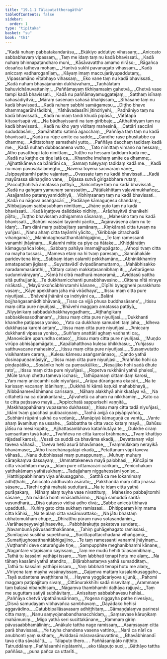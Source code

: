 ```yaml
---
title: "19.1.1 Tālapuṭattheragāthā"
tableOfContents: false
sidebar:
  order: 1
type: "tipitaka"
basket: "su"
book: "th1"
---
```



<DynamicBreadcrumb />

<Division number="1094" book="th1">

<Paragraph number="1453" type="verses" book="th1">
_“Kadā nuhaṃ pabbatakandarāsu,_  
_Ekākiyo addutiyo vihassaṃ;_  
_Aniccato sabbabhavaṃ vipassaṃ,_  
_Taṃ me idaṃ taṃ nu kadā bhavissati._  

</Paragraph>

</Division>
<Division number="1095" book="th1">

<Paragraph number="1454" type="verses" book="th1">
_Kadā nuhaṃ bhinnapaṭandharo muni,_  
_Kāsāvavattho amamo nirāso;_  
_Rāgañca dosañca tatheva mohaṃ,_  
_Hantvā sukhī pavanagato vihassaṃ._  

</Paragraph>

</Division>
<Division number="1096" book="th1">

<Paragraph number="1455" type="verses" book="th1">
_Kadā aniccaṃ vadharoganīḷaṃ,_  
_Kāyaṃ imaṃ maccujarāyupaddutaṃ;_  
_Vipassamāno vītabhayo vihassaṃ,_  
_Eko vane taṃ nu kadā bhavissati._  

</Paragraph>

</Division>
<Division number="1097" book="th1">

<Paragraph number="1456" type="verses" book="th1">
_Kadā nuhaṃ bhayajananiṃ dukhāvahaṃ,_  
_Taṇhālataṃ bahuvidhānuvattaniṃ;_  
_Paññāmayaṃ tikhiṇamasiṃ gahetvā,_  
_Chetvā vase tampi kadā bhavissati._  

</Paragraph>

</Division>
<Division number="1098" book="th1">

<Paragraph number="1457" type="verses" book="th1">
_Kadā nu paññāmayamuggatejaṃ,_  
_Satthaṃ isīnaṃ sahasādiyitvā;_  
_Māraṃ sasenaṃ sahasā bhañjissaṃ,_  
_Sīhāsane taṃ nu kadā bhavissati._  

</Paragraph>

</Division>
<Division number="1099" book="th1">

<Paragraph number="1458" type="verses" book="th1">
_Kadā nuhaṃ sabbhi samāgamesu,_  
_Diṭṭho bhave dhammagarūhi tādibhi;_  
_Yāthāvadassīhi jitindriyehi,_  
_Padhāniyo taṃ nu kadā bhavissati._  

</Paragraph>

</Division>
<Division number="1100" book="th1">

<Paragraph number="1459" type="verses" book="th1">
_Kadā nu maṃ tandi khudā pipāsā,_  
_Vātātapā kīṭasarīsapā vā;_  
_Na bādhayissanti na taṃ giribbaje,_  
_Atthatthiyaṃ taṃ nu kadā bhavissati._  

</Paragraph>

</Division>
<Division number="1101" book="th1">

<Paragraph number="1460" type="verses" book="th1">
_Kadā nu kho yaṃ viditaṃ mahesinā,_  
_Cattāri saccāni sududdasāni;_  
_Samāhitatto satimā agacchaṃ,_  
_Paññāya taṃ taṃ nu kadā bhavissati._  

</Paragraph>

</Division>
<Division number="1102" book="th1">

<Paragraph number="1461" type="verses" book="th1">
_Kadā nu rūpe amite ca sadde,_  
_Gandhe rase phusitabbe ca dhamme;_  
_Ādittatohaṃ samathehi yutto,_  
_Paññāya dacchaṃ tadidaṃ kadā me._  

</Paragraph>

</Division>
<Division number="1103" book="th1">

<Paragraph number="1462" type="verses" book="th1">
_Kadā nuhaṃ dubbacanena vutto,_  
_Tato nimittaṃ vimano na hessaṃ;_  
_Atho pasatthopi tato nimittaṃ,_  
_Tuṭṭho na hessaṃ tadidaṃ kadā me._  

</Paragraph>

</Division>
<Division number="1104" book="th1">

<Paragraph number="1463" type="verses" book="th1">
_Kadā nu kaṭṭhe ca tiṇe latā ca,_  
_Khandhe imehaṃ amite ca dhamme;_  
_Ajjhattikāneva ca bāhirāni ca,_  
_Samaṃ tuleyyaṃ tadidaṃ kadā me._  

</Paragraph>

</Division>
<Division number="1105" book="th1">

<Paragraph number="1464" type="verses" book="th1">
_Kadā nu maṃ pāvusakālamegho,_  
_Navena toyena sacīvaraṃ vane;_  
_Isippayātamhi pathe vajantaṃ,_  
_Ovassate taṃ nu kadā bhavissati._  

</Paragraph>

</Division>
<Division number="1106" book="th1">

<Paragraph number="1465" type="verses" book="th1">
_Kadā mayūrassa sikhaṇḍino vane,_  
_Dijassa sutvā girigabbhare rutaṃ;_  
_Paccuṭṭhahitvā amatassa pattiyā,_  
_Sañcintaye taṃ nu kadā bhavissati._  

</Paragraph>

</Division>
<Division number="1107" book="th1">

<Paragraph number="1466" type="verses" book="th1">
_Kadā nu gaṅgaṃ yamunaṃ sarassatiṃ,_  
_Pātālakhittaṃ vaḷavāmukhañca;_  
_Asajjamāno patareyyamiddhiyā,_  
_Vibhiṃsanaṃ taṃ nu kadā bhavissati._  

</Paragraph>

</Division>
<Division number="1108" book="th1">

<Paragraph number="1467" type="verses" book="th1">
_Kadā nu nāgova asaṅgacārī,_  
_Padālaye kāmaguṇesu chandaṃ;_  
_Nibbajjayaṃ sabbasubhaṃ nimittaṃ,_  
_Jhāne yuto taṃ nu kadā bhavissati._  

</Paragraph>

</Division>
<Division number="1109" book="th1">

<Paragraph number="1468" type="verses" book="th1">
_Kadā iṇaṭṭova daliddako nidhiṃ,_  
_Ārādhayitvā dhanikehi pīḷito;_  
_Tuṭṭho bhavissaṃ adhigamma sāsanaṃ,_  
_Mahesino taṃ nu kadā bhavissati._  

</Paragraph>

</Division>
<Division number="1110" book="th1">

<Paragraph number="1469" type="verses" book="th1">
_Bahūni vassāni tayāmhi yācito,_  
_‘Agāravāsena alaṃ nu te idaṃ’;_  
_Taṃ dāni maṃ pabbajitaṃ samānaṃ,_  
_Kiṃkāraṇā citta tuvaṃ na yuñjasi._  

</Paragraph>

</Division>
<Division number="1111" book="th1">

<Paragraph number="1470" type="verses" book="th1">
_Nanu ahaṃ citta tayāmhi yācito,_  
_‘Giribbaje citrachadā vihaṅgamā’;_  
_Mahindaghosatthanitābhigajjino,_  
_Te taṃ ramessanti vanamhi jhāyinaṃ._  

</Paragraph>

</Division>
<Division number="1112" book="th1">

<Paragraph number="1471" type="verses" book="th1">
_Kulamhi mitte ca piye ca ñātake,_  
_Khiḍḍāratiṃ kāmaguṇañca loke;_  
_Sabbaṃ pahāya imamajjhupāgato,_  
_Athopi tvaṃ citta na mayha tussasi._  

</Paragraph>

</Division>
<Division number="1113" book="th1">

<Paragraph number="1472" type="verses" book="th1">
_Mameva etaṃ na hi tvaṃ paresaṃ,_  
_Sannāhakāle paridevitena kiṃ;_  
_Sabbaṃ idaṃ calamiti pekkhamāno,_  
_Abhinikkhamiṃ amatapadaṃ jigīsaṃ._  

</Paragraph>

</Division>
<Division number="1114" book="th1">

<Paragraph number="1473" type="verses" book="th1">
_Suyuttavādī dvipadānamuttamo,_  
_Mahābhisakko naradammasārathi;_  
_‘Cittaṃ calaṃ makkaṭasannibhaṃ iti,_  
_Avītarāgena sudunnivārayaṃ’._  

</Paragraph>

</Division>
<Division number="1115" book="th1">

<Paragraph number="1474" type="verses" book="th1">
_Kāmā hi citrā madhurā manoramā,_  
_Aviddasū yattha sitā puthujjanā;_  
_Te dukkhamicchanti punabbhavesino,_  
_Cittena nītā niraye nirākatā._  

</Paragraph>

</Division>
<Division number="1116" book="th1">

<Paragraph number="1475" type="verses" book="th1">
_‘Mayūrakoñcābhirutamhi kānane,_  
_Dīpīhi byagghehi purakkhato vasaṃ;_  
_Kāye apekkhaṃ jaha mā virādhaya’,_  
_Itissu maṃ citta pure niyuñjasi._  

</Paragraph>

</Division>
<Division number="1117" book="th1">

<Paragraph number="1476" type="verses" book="th1">
_‘Bhāvehi jhānāni ca indriyāni ca,_  
_Balāni bojjhaṅgasamādhibhāvanā;_  
_Tisso ca vijjā phusa buddhasāsane’,_  
_Itissu maṃ citta pure niyuñjasi._  

</Paragraph>

</Division>
<Division number="1118" book="th1">

<Paragraph number="1477" type="verses" book="th1">
_‘Bhāvehi maggaṃ amatassa pattiyā,_  
_Niyyānikaṃ sabbadukhakkhayogadhaṃ;_  
_Aṭṭhaṅgikaṃ sabbakilesasodhanaṃ’,_  
_Itissu maṃ citta pure niyuñjasi._  

</Paragraph>

</Division>
<Division number="1119" book="th1">

<Paragraph number="1478" type="verses" book="th1">
_‘Dukkhanti khandhe paṭipassa yoniso,_  
_Yato ca dukkhaṃ samudeti taṃ jaha;_  
_Idheva dukkhassa karohi antaṃ’,_  
_Itissu maṃ citta pure niyuñjasi._  

</Paragraph>

</Division>
<Division number="1120" book="th1">

<Paragraph number="1479" type="verses" book="th1">
_‘Aniccaṃ dukkhanti vipassa yoniso,_  
_Suññaṃ anattāti aghaṃ vadhanti ca;_  
_Manovicāre uparundha cetaso’,_  
_Itissu maṃ citta pure niyuñjasi._  

</Paragraph>

</Division>
<Division number="1121" book="th1">

<Paragraph number="1480" type="verses" book="th1">
_‘Muṇḍo virūpo abhisāpamāgato,_  
_Kapālahatthova kulesu bhikkhasu;_  
_Yuñjassu satthuvacane mahesino’,_  
_Itissu maṃ citta pure niyuñjasi._  

</Paragraph>

</Division>
<Division number="1122" book="th1">

<Paragraph number="1481" type="verses" book="th1">
_‘Susaṃvutatto visikhantare caraṃ,_  
_Kulesu kāmesu asaṅgamānaso;_  
_Cando yathā dosinapuṇṇamāsiyā’,_  
_Itissu maṃ citta pure niyuñjasi._  

</Paragraph>

</Division>
<Division number="1123" book="th1">

<Paragraph number="1482" type="verses" book="th1">
_‘Āraññiko hohi ca piṇḍapātiko,_  
_Sosāniko hohi ca paṃsukūliko;_  
_Nesajjiko hohi sadā dhute rato’,_  
_Itissu maṃ citta pure niyuñjasi._  

</Paragraph>

</Division>
<Division number="1124" book="th1">

<Paragraph number="1483" type="verses" book="th1">
_Ropetva rukkhāni yathā phalesī,_  
_Mūle taruṃ chettu tameva icchasi;_  
_Tathūpamaṃ cittamidaṃ karosi,_  
_Yaṃ maṃ aniccamhi cale niyuñjasi._  

</Paragraph>

</Division>
<Division number="1125" book="th1">

<Paragraph number="1484" type="verses" book="th1">
_Arūpa dūraṅgama ekacāri,_  
_Na te karissaṃ vacanaṃ idānihaṃ;_  
_Dukkhā hi kāmā kaṭukā mahabbhayā,_  
_Nibbānamevābhimano carissaṃ._  

</Paragraph>

</Division>
<Division number="1126" book="th1">

<Paragraph number="1485" type="verses" book="th1">
_Nāhaṃ alakkhyā ahirikkatāya vā,_  
_Na cittahetū na ca dūrakantanā;_  
_Ājīvahetū ca ahaṃ na nikkhamiṃ,_  
_Kato ca te citta paṭissavo mayā._  

</Paragraph>

</Division>
<Division number="1127" book="th1">

<Paragraph number="1486" type="verses" book="th1">
_‘Appicchatā sappurisehi vaṇṇitā,_  
_Makkhappahānaṃ vupasamo dukhassa’;_  
_Itissu maṃ citta tadā niyuñjasi,_  
_Idāni tvaṃ gacchasi pubbaciṇṇaṃ._  

</Paragraph>

</Division>
<Division number="1128" book="th1">

<Paragraph number="1487" type="verses" book="th1">
_Taṇhā avijjā ca piyāpiyañca,_  
_Subhāni rūpāni sukhā ca vedanā;_  
_Manāpiyā kāmaguṇā ca vantā,_  
_Vante ahaṃ āvamituṃ na ussahe._  

</Paragraph>

</Division>
<Division number="1129" book="th1">

<Paragraph number="1488" type="verses" book="th1">
_Sabbattha te citta vaco kataṃ mayā,_  
_Bahūsu jātīsu na mesi kopito;_  
_Ajjhattasambhavo kataññutāya te,_  
_Dukkhe ciraṃ saṃsaritaṃ tayā kate._  

</Paragraph>

</Division>
<Division number="1130" book="th1">

<Paragraph number="1489" type="verses" book="th1">
_Tvaññeva no citta karosi brāhmaṇo,_  
_Tvaṃ khattiyo rājadasī karosi;_  
_Vessā ca suddā ca bhavāma ekadā,_  
_Devattanaṃ vāpi taveva vāhasā._  

</Paragraph>

</Division>
<Division number="1131" book="th1">

<Paragraph number="1490" type="verses" book="th1">
_Taveva hetū asurā bhavāmase,_  
_Tvaṃmūlakaṃ nerayikā bhavāmase;_  
_Atho tiracchānagatāpi ekadā,_  
_Petattanaṃ vāpi taveva vāhasā._  

</Paragraph>

</Division>
<Division number="1132" book="th1">

<Paragraph number="1491" type="verses" book="th1">
_Nanu dubbhissasi maṃ punappunaṃ,_  
_Muhuṃ muhuṃ cāraṇikaṃva dassayaṃ;_  
_Ummattakeneva mayā palobhasi,_  
_Kiñcāpi te citta virādhitaṃ mayā._  

</Paragraph>

</Division>
<Division number="1133" book="th1">

<Paragraph number="1492" type="verses" book="th1">
_Idaṃ pure cittamacāri cārikaṃ,_  
_Yenicchakaṃ yatthakāmaṃ yathāsukhaṃ;_  
_Tadajjahaṃ niggahessāmi yoniso,_  
_Hatthippabhinnaṃ viya aṅkusaggaho._  

</Paragraph>

</Division>
<Division number="1134" book="th1">

<Paragraph number="1493" type="verses" book="th1">
_Satthā ca me lokamimaṃ adhiṭṭhahi,_  
_Aniccato addhuvato asārato;_  
_Pakkhanda maṃ citta jinassa sāsane,_  
_Tārehi oghā mahatā suduttarā._  

</Paragraph>

</Division>
<Division number="1135" book="th1">

<Paragraph number="1494" type="verses" book="th1">
_Na te idaṃ citta yathā purāṇakaṃ,_  
_Nāhaṃ alaṃ tuyha vase nivattituṃ;_  
_Mahesino pabbajitomhi sāsane,_  
_Na mādisā honti vināsadhārino._  

</Paragraph>

</Division>
<Division number="1136" book="th1">

<Paragraph number="1495" type="verses" book="th1">
_Nagā samuddā saritā vasundharā,_  
_Disā catasso vidisā adho divā;_  
_Sabbe aniccā tibhavā upaddutā,_  
_Kuhiṃ gato citta sukhaṃ ramissasi._  

</Paragraph>

</Division>
<Division number="1137" book="th1">

<Paragraph number="1496" type="verses" book="th1">
_Dhitipparaṃ kiṃ mama citta kāhisi,_  
_Na te alaṃ citta vasānuvattako;_  
_Na jātu bhastaṃ ubhatomukhaṃ chupe,_  
_Dhiratthu pūraṃ nava sotasandaniṃ._  

</Paragraph>

</Division>
<Division number="1138" book="th1">

<Paragraph number="1497" type="verses" book="th1">
_Varāhaeṇeyyavigāḷhasevite,_  
_Pabbhārakuṭṭe pakateva sundare;_  
_Navambunā pāvusasitthakānane,_  
_Tahiṃ guhāgehagato ramissasi._  

</Paragraph>

</Division>
<Division number="1139" book="th1">

<Paragraph number="1498" type="verses" book="th1">
_Sunīlagīvā susikhā supekhunā,_  
_Sucittapattacchadanā vihaṅgamā;_  
_Sumañjughosatthanitābhigajjino,_  
_Te taṃ ramessanti vanamhi jhāyinaṃ._  

</Paragraph>

</Division>
<Division number="1140" book="th1">

<Paragraph number="1499" type="verses" book="th1">
_Vuṭṭhamhi deve caturaṅgule tiṇe,_  
_Sampupphite meghanibhamhi kānane;_  
_Nagantare viṭapisamo sayissaṃ,_  
_Taṃ me mudū hehiti tūlasannibhaṃ._  

</Paragraph>

</Division>
<Division number="1141" book="th1">

<Paragraph number="1500" type="verses" book="th1">
_Tathā tu kassāmi yathāpi issaro,_  
_Yaṃ labbhati tenapi hotu me alaṃ;_  
_Na tāhaṃ kassāmi yathā atandito,_  
_Biḷārabhastaṃva yathā sumadditaṃ._  

</Paragraph>

</Division>
<Division number="1142" book="th1">

<Paragraph number="1501" type="verses" book="th1">
_Tathā tu kassāmi yathāpi issaro,_  
_Yaṃ labbhati tenapi hotu me alaṃ;_  
_Viriyena taṃ mayha vasānayissaṃ,_  
_Gajaṃva mattaṃ kusalaṅkusaggaho._  

</Paragraph>

</Division>
<Division number="1143" book="th1">

<Paragraph number="1502" type="verses" book="th1">
_Tayā sudantena avaṭṭhitena hi,_  
_Hayena yoggācariyova ujjunā;_  
_Pahomi maggaṃ paṭipajjituṃ sivaṃ,_  
_Cittānurakkhīhi sadā nisevitaṃ._  

</Paragraph>

</Division>
<Division number="1144" book="th1">

<Paragraph number="1503" type="verses" book="th1">
_Ārammaṇe taṃ balasā nibandhisaṃ,_  
_Nāgaṃva thambhamhi daḷhāya rajjuyā;_  
_Taṃ me suguttaṃ satiyā subhāvitaṃ,_  
_Anissitaṃ sabbabhavesu hehisi._  

</Paragraph>

</Division>
<Division number="1145" book="th1">

<Paragraph number="1504" type="verses" book="th1">
_Paññāya chetvā vipathānusārinaṃ,_  
_Yogena niggayha pathe nivesiya;_  
_Disvā samudayaṃ vibhavañca sambhavaṃ,_  
_Dāyādako hehisi aggavādino._  

</Paragraph>

</Division>
<Division number="1146" book="th1">

<Paragraph number="1505" type="verses" book="th1">
_Catubbipallāsavasaṃ adhiṭṭhitaṃ,_  
_Gāmaṇḍalaṃva parinesi citta maṃ;_  
_Nanu saṃyojanabandhanacchidaṃ,_  
_Saṃsevase kāruṇikaṃ mahāmuniṃ._  

</Paragraph>

</Division>
<Division number="1147" book="th1">

<Paragraph number="1506" type="verses" book="th1">
_Migo yathā seri sucittakānane,_  
_Rammaṃ giriṃ pāvusaabbhamāliniṃ;_  
_Anākule tattha nage ramissaṃ,_  
_Asaṃsayaṃ citta parā bhavissasi._  

</Paragraph>

</Division>
<Division number="1148" book="th1">

<Paragraph number="1507" type="verses" book="th1">
_Ye tuyha chandena vasena vattino,_  
_Narā ca nārī ca anubhonti yaṃ sukhaṃ;_  
_Aviddasū māravasānuvattino,_  
_Bhavābhinandī tava citta sāvakā”ti._  


</Paragraph>
</Division>

<Paragraph number="1508" type="center" book="th1">
…  Tālapuṭo thero… .



</Paragraph>

<Paragraph number="1509" type="center" book="th1">
Paññāsanipāto niṭṭhito.



</Paragraph>

<Paragraph number="1510" type="center" book="th1">
Tatruddānaṃ


</Paragraph>

<Paragraph number="1511" type="verses" book="th1">
_Paññāsamhi nipātamhi,_  
_eko tālapuṭo suci;_  
_Gāthāyo tattha paññāsa,_  
_puna pañca ca uttarīti._
</Paragraph>